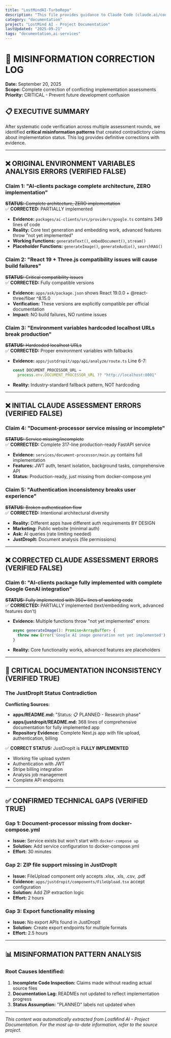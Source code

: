 ```yaml
---
title: "LostMindAI-TurboRepo"
description: "This file provides guidance to Claude Code (claude.ai/code) when working with code in this repository."
category: "documentation"
project: "LostMind AI - Project Documentation"
lastUpdated: "2025-09-21"
tags: "documentation,ai-services"
---
```


# 🚨 MISINFORMATION CORRECTION LOG

**Date:** September 20, 2025  
**Scope:** Complete correction of conflicting implementation assessments  
**Priority:** CRITICAL - Prevent future development confusion  

## 📋 EXECUTIVE SUMMARY

After systematic code verification across multiple assessment rounds, we identified **critical misinformation patterns** that created contradictory claims about implementation status. This log provides definitive corrections with evidence.

---

## ❌ ORIGINAL ENVIRONMENT VARIABLES ANALYSIS ERRORS (VERIFIED FALSE)

### **Claim 1: "AI-clients package complete architecture, ZERO implementation"**
~~**STATUS:** Complete architecture, ZERO implementation~~  
✅ **CORRECTED:** PARTIALLY implemented
- **Evidence:** `packages/ai-clients/src/providers/google.ts` contains 349 lines of code
- **Reality:** Core text generation and embedding work, advanced features throw "not yet implemented"
- **Working Functions:** `generateText()`, `embedDocument()`, `stream()`
- **Placeholder Functions:** `generateImage()`, `generateAudio()`, `searchRAG()`

### **Claim 2: "React 19 + Three.js compatibility issues will cause build failures"**
~~**STATUS:** Critical compatibility issues~~  
✅ **CORRECTED:** Fully compatible versions
- **Evidence:** `apps/ask/package.json` shows React 19.0.0 + @react-three/fiber ^8.15.0
- **Verification:** These versions are explicitly compatible per official documentation
- **Impact:** NO build failures, NO runtime issues

### **Claim 3: "Environment variables hardcoded localhost URLs break production"**
~~**STATUS:** Hardcoded localhost URLs~~  
✅ **CORRECTED:** Proper environment variables with fallbacks
- **Evidence:** `apps/justdropit/app/api/analyze/route.ts` Line 6-7:
  ```typescript
  const DOCUMENT_PROCESSOR_URL = 
    process.env.DOCUMENT_PROCESSOR_URL ?? "http://localhost:8001"
  ```
- **Reality:** Industry-standard fallback pattern, NOT hardcoding

---

## ❌ INITIAL CLAUDE ASSESSMENT ERRORS (VERIFIED FALSE)

### **Claim 4: "Document-processor service missing or incomplete"**
~~**STATUS:** Service missing/incomplete~~  
✅ **CORRECTED:** Complete 317-line production-ready FastAPI service
- **Evidence:** `services/document-processor/main.py` contains full implementation
- **Features:** JWT auth, tenant isolation, background tasks, comprehensive API
- **Status:** Production-ready, just missing from docker-compose.yml

### **Claim 5: "Authentication inconsistency breaks user experience"**
~~**STATUS:** Broken authentication flow~~  
✅ **CORRECTED:** Intentional architectural diversity
- **Reality:** Different apps have different auth requirements BY DESIGN
- **Marketing:** Public website (minimal auth)
- **Ask:** AI queries (rate limiting needed)
- **JustDropIt:** Document analysis (file permissions)

---

## ❌ CORRECTED CLAUDE ASSESSMENT ERRORS (VERIFIED FALSE)

### **Claim 6: "AI-clients package fully implemented with complete Google GenAI integration"**
~~**STATUS:** Fully implemented with 350+ lines of working code~~  
✅ **CORRECTED:** PARTIALLY implemented (text/embedding work, advanced features don't)
- **Evidence:** Multiple functions throw "not yet implemented" errors:
  ```typescript
  async generateImage(): Promise<ArrayBuffer> {
    throw new Error('Google AI image generation not yet implemented');
  }
  ```
- **Reality:** Core functionality works, advanced features are placeholders

---

## 🚨 CRITICAL DOCUMENTATION INCONSISTENCY (VERIFIED TRUE)

### **The JustDropIt Status Contradiction**

**Conflicting Sources:**
- **apps/README.md:** "Status: 📋 PLANNED - Research phase"
- **apps/justdropit/README.md:** 368 lines of comprehensive documentation for fully implemented app
- **Repository Evidence:** Complete Next.js app with file upload, authentication, billing

✅ **CORRECT STATUS:** JustDropIt is **FULLY IMPLEMENTED**
- Working file upload system
- Authentication with JWT
- Stripe billing integration
- Analysis job management
- Complete API endpoints

---

## ✅ CONFIRMED TECHNICAL GAPS (VERIFIED TRUE)

### **Gap 1: Document-processor missing from docker-compose.yml**
- **Issue:** Service exists but won't start with `docker-compose up`
- **Solution:** Add service configuration to docker-compose.yml
- **Effort:** 30 minutes

### **Gap 2: ZIP file support missing in JustDropIt**
- **Issue:** FileUpload component only accepts .xlsx, .xls, .csv, .pdf
- **Evidence:** `apps/justdropit/components/FileUpload.tsx` accept configuration
- **Solution:** Add ZIP extraction logic
- **Effort:** 2 hours

### **Gap 3: Export functionality missing**
- **Issue:** No export APIs found in JustDropIt
- **Solution:** Create export endpoints for multiple formats
- **Effort:** 2.5 hours

---

## 📊 MISINFORMATION PATTERN ANALYSIS

### **Root Causes Identified:**
1. **Incomplete Code Inspection:** Claims made without reading actual source files
2. **Documentation Lag:** READMEs not updated to reflect implementation progress
3. **Status Assumption:** "PLANNED" labels not updated when 

---
*This content was automatically extracted from LostMind AI - Project Documentation. For the most up-to-date information, refer to the source project.*

